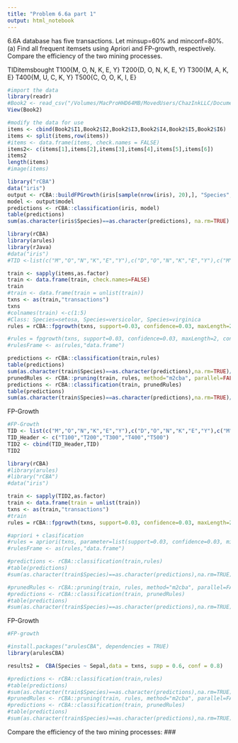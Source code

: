 ```yaml
---
title: "Problem 6.6a part 1"
output: html_notebook
---
```


6.6A database has five transactions. Let minsup=60% and minconf=80%.
(a)  Find all frequent itemsets using Apriori and FP-growth, respectively. Compare the efficiency of the two mining processes.

TIDitemsbought
T100{M, O, N, K, E, Y}
T200{D, O, N, K, E, Y}
T300{M, A, K, E}
T400{M, U, C, K, Y}
T500{C, O, O, K, I, E}

```r
#import the data
library(readr)
#Book2 <- read_csv("/Volumes/MacProHHD64MB/MovedUsers/ChazInkLLC/Documents/Documents - Mac Pro/Elmhurst/Data Mining/Unit 5 and 6/Book2.csv")
View(Book2) 
```

```r
#modify the data for use
items <- cbind(Book2$I1,Book2$I2,Book2$I3,Book2$I4,Book2$I5,Book2$I6)
items <- split(items,row(items))
#items <- data.frame(items, check.names = FALSE)
items2<- c(items[1],items[2],items[3],items[4],items[5],items[6])
items2
length(items)
#image(items)
```

```r
library("rCBA")
data("iris")
output <- rCBA::buildFPGrowth(iris[sample(nrow(iris), 20),], "Species", parallel=FALSE)
model <- output$model
predictions <- rCBA::classification(iris, model)
table(predictions)
sum(as.character(iris$Species)==as.character(predictions), na.rm=TRUE) / length(predictions)
```


```r
library(rCBA)
library(arules)
library(rJava)
#data("iris")
#TID <-list(c("M","O","N","K","E","Y"),c("D","O","N","K","E","Y"),c("M","A","K","E"),c("M","U","C","K","Y"),c("C","O","O","K","I","E"))

train <- sapply(items,as.factor)
train <- data.frame(train, check.names=FALSE)
train
#train <- data.frame(train = unlist(train))
txns <- as(train,"transactions")
txns
#colnames(train) <-c(1:5)
#Class: Species=setosa, Species=versicolor, Species=virginica
rules = rCBA::fpgrowth(txns, support=0.03, confidence=0.03, maxLength=2, consequent="1", parallel=FALSE)

#rules = fpgrowth(txns, support=0.03, confidence=0.03, maxLength=2, consequent=Null)
#rulesFrame <- as(rules,"data.frame")

predictions <- rCBA::classification(train,rules)
table(predictions)
sum(as.character(train$Species)==as.character(predictions),na.rm=TRUE)/length(predictions)
prunedRules <- rCBA::pruning(train, rules, method="m2cba", parallel=FALSE)
predictions <- rCBA::classification(train, prunedRules)
table(predictions)
sum(as.character(train$Species)==as.character(predictions),na.rm=TRUE)/length(predictions)
```


FP-Growth
```r
#FP-Growth
TID <- list(c("M","O","N","K","E","Y"),c("D","O","N","K","E","Y"),c("M","A","K","E"),c("M","U","C","K","Y"),c("C","O","O","K","I","E"))
TID_Header <- c("T100","T200","T300","T400","T500")
TID2 <- cbind(TID_Header,TID)
TID2

library(rCBA)
#library(arules)
#library("rCBA")
#data("iris")

train <- sapply(TID2,as.factor)
train <- data.frame(train = unlist(train))
txns <- as(train,"transactions")
#train
rules = rCBA::fpgrowth(txns, support=0.03, confidence=0.03, maxLength=2, consequent="TID", parallel=FALSE)

#apriori + clasification
#rules = apriori(txns, parameter=list(support=0.03, confidence=0.03, minlen=2), appearance = list(rhs=c("Species=setosa", "Species=versicolor", "Species=virginica"),default="lhs"))
#rulesFrame <- as(rules,"data.frame")

#predictions <- rCBA::classification(train,rules)
#table(predictions)
#sum(as.character(train$Species)==as.character(predictions),na.rm=TRUE)/length(predictions)

#prunedRules <- rCBA::pruning(train, rules, method="m2cba", parallel=FALSE)
#predictions <- rCBA::classification(train, prunedRules)
#table(predictions)
#sum(as.character(train$Species)==as.character(predictions),na.rm=TRUE)/length(predictions)

```

FP-Growth 
```r
#FP-growth

#install.packages("arulesCBA", dependencies = TRUE)
library(arulesCBA)

results2 =  CBA(Species ~ Sepal,data = txns, supp = 0.6, conf = 0.8)

#predictions <- rCBA::classification(train,rules)
#table(predictions)
#sum(as.character(train$Species)==as.character(predictions),na.rm=TRUE)/length(predictions)
#prunedRules <- rCBA::pruning(train, rules, method="m2cba", parallel=FALSE)
#predictions <- rCBA::classification(train, prunedRules)
#table(predictions)
#sum(as.character(train$Species)==as.character(predictions),na.rm=TRUE)/length(predictions)
```

Compare the efficiency of the two mining processes:
###

